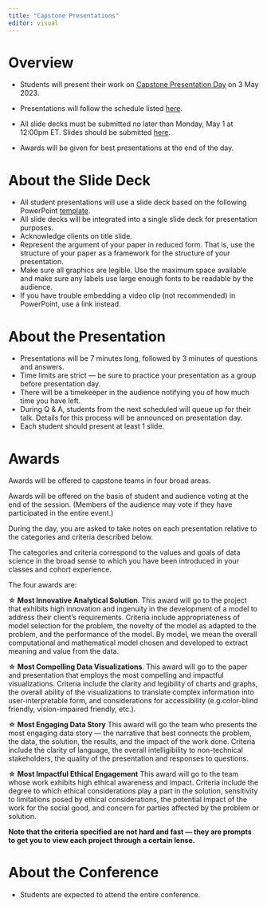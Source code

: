 ```yaml
---
title: "Capstone Presentations"
editor: visual
---
```


# Overview

-   Students will present their work on [Capstone Presentation Day](capstone-day-2023.qmd) on 3 May 2023.

-   Presentations will follow the schedule listed [here](capstone-day-2023.qmd#schedule).

-   All slide decks must be submitted no later than Monday, May 1 at 12:00pm ET. Slides should be submitted [here](https://myuva.sharepoint.com/:f:/s/CapstoneDayMay2023/Eh4YR2Vxp8xKqUJLgQTLvJIB2K2fQNjRDgIpoks5A50Cig?e=ypMpU8).

-   Awards will be given for best presentations at the end of the day.

# About the Slide Deck

-   All student presentations will use a slide deck based on the following PowerPoint [template](resources/CapstoneSlideDeckTemplate.pptx).
-   All slide decks will be integrated into a single slide deck for presentation purposes.
-   Acknowledge clients on title slide.
-   Represent the argument of your paper in reduced form. That is, use the structure of your paper as a framework for the structure of your presentation.
-   Make sure all graphics are legible. Use the maximum space available and make sure any labels use large enough fonts to be readable by the audience.
-   If you have trouble embedding a video clip (not recommended) in PowerPoint, use a link instead.

# About the Presentation

-   Presentations will be 7 minutes long, followed by 3 minutes of questions and answers.
-   Time limits are strict --- be sure to practice your presentation as a group before presentation day.
-   There will be a timekeeper in the audience notifying you of how much time you have left.
-   During Q & A, students from the next scheduled will queue up for their talk. Details for this process will be announced on presentation day.
-   Each student should present at least 1 slide.

# Awards

Awards will be offered to capstone teams in four broad areas. 

Awards will be offered on the basis of student and audience voting at the end of the session. (Members of the audience may vote if they have participated in the entire event.) 

During the day, you are asked to take notes on each presentation relative to the categories and criteria described below.  

The categories and criteria correspond to the values and goals of data science in the broad sense to which you have been introduced in your classes and cohort experience.

The four awards are:

**&star; Most Innovative Analytical Solution**. This award will go to the project that exhibits high innovation and ingenuity in the development of a model to address their client's requirements. Criteria include appropriateness of model selection for the problem, the novelty of the model as adapted to the problem, and the performance of the model. By model, we mean the overall computational and mathematical model chosen and developed to extract meaning and value from the data. 

**&star; Most Compelling Data Visualizations**. This award will go to the paper and presentation that employs the most compelling and impactful visualizations. Criteria include the clarity and legibility of charts and graphs, the overall ability of the visualizations to translate complex information into user-interpretable form, and considerations for accessibility (e.g.color-blind friendly, vision-impaired friendly, etc.).

**&star; Most Engaging Data Story** This award will go the team who presents the most engaging data story &mdash; the narrative that best connects the problem, the data, the solution, the results, and the impact of the work done. Criteria include the clarity of language, the overall intelligibility to non-technical stakeholders, the quality of the presentation and responses to questions. 

**&star; Most Impactful Ethical Engagement** This award will go to the team whose work exhibits high ethical awareness and impact. Criteria include the degree to which ethical considerations play a part in the solution, sensitivity to limitations posed by ethical considerations, the potential impact of the work for the social good, and concern for parties affected by the problem or solution.

**Note that the criteria specified are not hard and fast &mdash; they are prompts to get you to view each project through a certain lense.**

# About the Conference

-   Students are expected to attend the entire conference.
